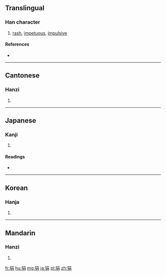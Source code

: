 ==Translingual==

===Han character===
{{Han char|rn=94|rad=犬|as=07|sn=10|four=46227|canj=KHRB}}

# [[rash]], [[impetuous]], [[impulsive]]

====References====
* {{Han ref|kx=0711.280|dkj=20426|dj=1123.260|hdz=21349.050|uh=72F7|ud=29431|bh=AF58|bd=44888}}

----

==Cantonese==

===Hanzi===
{{yue-hanzi|jyut=|y=gyun3}}

# {{defn|lang=yue|sort=犬07}}

----

==Japanese==

===Kanji===
{{ja-kanji|grade=|rs=犬07}}

# {{defn|lang=ja|sort=犬07}}

====Readings====
* {{ja-readings|on=[[けん]] (ken)|kun=[[ためらう]] (tamerau)}}

----

==Korean==

===Hanja===
{{ko-hanja|hangeul=견|eumhun=|rv=gyeon|mr=kyŏn|y=kyen}}

# {{defn|lang=ko|sort=犬07}}

----

==Mandarin==

===Hanzi===
{{cmn-hanzi|pin=[[juàn]] ([[juan4]]), [[mái]] ([[mai2]])|wg=chüan<sup>4</sup>, mai<sup>2</sup>}}

# {{defn|lang=cmn|sort=犬07}}

[[fr:狷]]
[[hu:狷]]
[[mg:狷]]
[[ja:狷]]
[[pl:狷]]
[[zh:狷]]